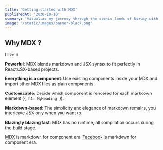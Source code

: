 ```yaml
---
title: 'Getting started with MDX'
publishedAt: '2020-10-10'
summary: 'Visualize my journey through the scenic lands of Norway with rich, stunning pictures and daily travel logs.'
image: '/static/images/banner-black.png'
---
```


## Why MDX ?

I like it

**Powerful**: MDX blends markdown and JSX syntax to fit perfectly in
React/JSX-based projects.

**Everything is a component**: Use existing components inside your
MDX and import other MDX files as plain components.

**Customizable**: Decide which component is rendered for each markdown
element (`{ h1: MyHeading }`).

**Markdown-based**: The simplicity and elegance of markdown remains,
you interleave JSX only when you want to.

**Blazingly blazing fast**: MDX has no runtime, all compilation occurs
during the build stage.

[MDX](https://mdxjs.com) is markdown for component era.
[Facebook](https://facebook.com) is markdown for component era.
